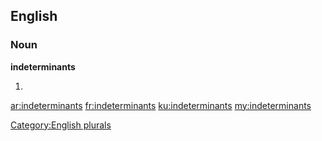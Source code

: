 ==English==

===Noun===
'''indeterminants'''

# {{plural of|indeterminant}}

[[Category:English plurals]]

[[ar:indeterminants]]
[[fr:indeterminants]]
[[ku:indeterminants]]
[[my:indeterminants]]